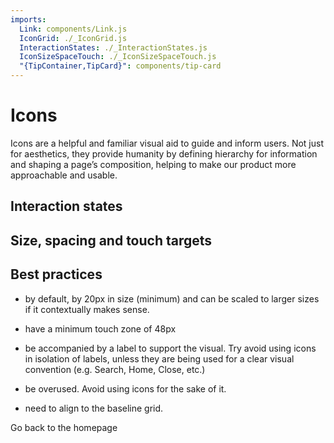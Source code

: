 ```yaml
---
imports:
  Link: components/Link.js
  IconGrid: ./_IconGrid.js
  InteractionStates: ./_InteractionStates.js
  IconSizeSpaceTouch: ./_IconSizeSpaceTouch.js
  "{TipContainer,TipCard}": components/tip-card
---
```


# Icons

Icons are a helpful and familiar visual aid to guide and inform users. Not just for aesthetics, they provide humanity by defining hierarchy for information and shaping a page’s composition, helping to make our product more approachable and usable.

## Interaction states

<InteractionStates dark={false} />

<InteractionStates dark={true} />

## Size, spacing and touch targets

<IconSizeSpaceTouch />

<IconGrid category="Actions" />

<IconGrid category="Informational" />

<IconGrid category="Directional" />

<IconGrid category="Users" />

<IconGrid category="Views" />

<IconGrid category="Surveys" />

<IconGrid category="Sentiment" />

<IconGrid category="Navigational/Effectiveness" />

<IconGrid category="Navigational/Engagement" />

<IconGrid category="Navigational/Global" />

## Best practices

<TipContainer>
<TipCard title="Icons should…" type="tip">

- by default, by 20px in size (minimum) and can be scaled to larger sizes if it contextually makes sense.

- have a minimum touch zone of 48px

- be accompanied by a label to support the visual. Try avoid using icons in isolation of labels, unless they are being used for a clear visual convention (e.g. Search, Home, Close, etc.)

</TipCard>
<TipCard title="Icons should not…" type="warning">

- be overused. Avoid using icons for the sake of it.

- need to align to the baseline grid.

</TipCard>
</TipContainer>

<Link to="/">Go back to the homepage</Link>